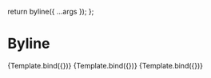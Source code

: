 
<Meta title="Komponenten/Teaser/Komponenten/Byline"/>

  return byline({ ...args });
};

# Byline

<Preview withToolbar>
  <Story name="default" args={teaserWithoutComments.logicItem.includeModel}>
    {Template.bind({})}
  </Story>
  <Story name="with comments" args={teaserWithComments.logicItem.includeModel}>
    {Template.bind({})} 
  </Story>
  <Story name="comments only" args={teaserWithoutTeaserinfo.logicItem.includeModel}>
    {Template.bind({})} 
  </Story>
</Preview>

<ArgsTable story="default" />
